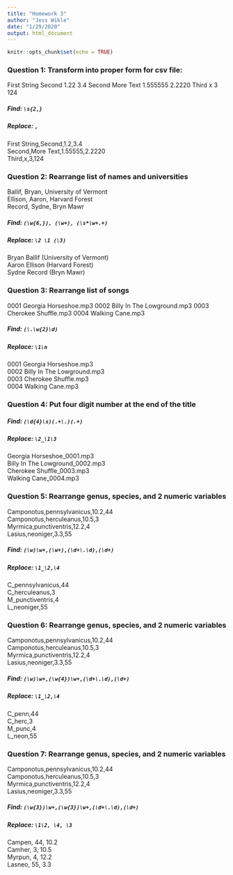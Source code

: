 ```yaml
---
title: "Homework 3"
author: "Jess Wikle"
date: "1/29/2020"
output: html_document
---
```


```r
knitr::opts_chunk$set(echo = TRUE)
```

### Question 1: Transform into proper form for csv file:

First String    Second      1.22      3.4
Second          More Text   1.555555  2.2220
Third           x           3         124 

##### Find: `\s{2,}`
##### Replace: `,`

First String,Second,1.2,3.4  
Second,More Text,1.55555,2.2220  
Third,x,3,124  

### Question 2: Rearrange list of names and universities

Ballif, Bryan, University of Vermont  
Ellison, Aaron, Harvard Forest  
Record, Sydne, Bryn Mawr  

##### Find: `(\w{6,}), (\w+), (\s*\w+.+)`
##### Replace: `\2 \1 (\3)`

Bryan Ballif (University of Vermont)  
Aaron Ellison (Harvard Forest)  
Sydne Record (Bryn Mawr)  

### Question 3: Rearrange list of songs

0001 Georgia Horseshoe.mp3 0002 Billy In The Lowground.mp3 0003 Cherokee Shuffle.mp3 0004 Walking Cane.mp3

##### Find: `(\.\w{2}\d)`
##### Replace: `\1\n`

0001 Georgia Horseshoe.mp3  
0002 Billy In The Lowground.mp3  
0003 Cherokee Shuffle.mp3  
0004 Walking Cane.mp3  

### Question 4: Put four digit number at the end of the title

##### Find: `(\d{4}\s)(.+\.)(.+)`
##### Replace: `\2_\1\3`

Georgia Horseshoe_0001.mp3  
Billy In The Lowground_0002.mp3  
Cherokee Shuffle_0003.mp3  
Walking Cane_0004.mp3  

### Question 5: Rearrange genus, species, and 2 numeric variables

Camponotus,pennsylvanicus,10.2,44  
Camponotus,herculeanus,10.5,3  
Myrmica,punctiventris,12.2,4  
Lasius,neoniger,3.3,55  

##### Find: `(\w)\w+,(\w+),(\d+\.\d),(\d+)`  
##### Replace: `\1_\2,\4`  

C_pennsylvanicus,44  
C_herculeanus,3  
M_punctiventris,4  
L_neoniger,55  

### Question 6: Rearrange genus, species, and 2 numeric variables

Camponotus,pennsylvanicus,10.2,44  
Camponotus,herculeanus,10.5,3  
Myrmica,punctiventris,12.2,4  
Lasius,neoniger,3.3,55  

##### Find: `(\w)\w+,(\w{4})\w+,(\d+\.\d),(\d+)`  
##### Replace: `\1_\2,\4`  

C_penn,44  
C_herc,3  
M_punc,4  
L_neon,55  

### Question 7: Rearrange genus, species, and 2 numeric variables

Camponotus,pennsylvanicus,10.2,44  
Camponotus,herculeanus,10.5,3  
Myrmica,punctiventris,12.2,4  
Lasius,neoniger,3.3,55  

##### Find: `(\w{3})\w+,(\w{3})\w+,(\d+\.\d),(\d+)`  
##### Replace: `\1\2, \4, \3`  

Campen, 44, 10.2  
Camher, 3, 10.5  
Myrpun, 4, 12.2  
Lasneo, 55, 3.3  